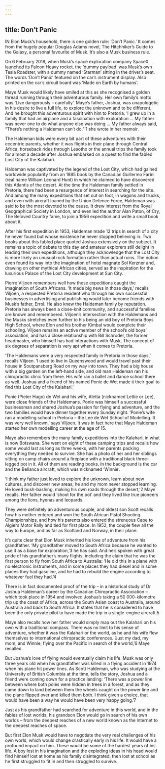 ```yaml
---
---
---
```

title: Don’t Panic
---




IN Elon Musk’s household, there is one golden rule: ‘Don’t Panic.’ It comes from the hugely popular Douglas Adams novel, The Hitchhiker’s Guide to the Galaxy, a personal favourite of Musk. It’s also a Musk business rule.

On 6 February 2018, when Musk’s space exploration company SpaceX launched its Falcon Heavy rocket, the ‘dummy payload’ was Musk’s own Tesla Roadster, with a dummy named ‘Starman’ sitting in the driver’s seat. The words ‘Don’t Panic’ featured on the car’s instrument display. Also printed on the car’s circuit board was ‘Made on Earth by humans’.

Maye Musk would likely have smiled at this as she recognised a golden thread running through their adventurous family. Her own family’s motto was ‘Live dangerously – carefully’. Maye’s father, Joshua, was unapologetic in his desire to live a full life, to explore the unknown and to be different. And he brought this adventurous spirit with him to Pretoria. ‘I grew up in a family that had an airplane and a fascination with exploration … My father was never one to do what anyone else was doing … My father always said, “There’s nothing a Haldeman can’t do,”’1 she wrote in her memoir.

The Haldeman kids were every bit part of these adventures with their eccentric parents, whether it was flights in their plane through Central Africa, horseback rides through Lesotho or the annual trips the family took for almost a decade after Joshua embarked on a quest to find the fabled Lost City of the Kalahari.

Haldeman was captivated by the legend of the Lost City, which had gained worldwide popularity from an 1885 book by the Canadian Guillermo Farini (real name William Leonard Hunt) in which he claimed to have discovered this Atlantis of the desert. At the time the Haldeman family settled in Pretoria, there had been a resurgence of interest in searching for the site. And among the many expeditions that set out on foot, in wagons and trucks, and even with aircraft loaned by the Union Defence Force, Haldeman was said to be the most devoted to the cause. It drew interest from the Royal Geographical Society in London, and even led the author Alan Paton, of Cry, The Beloved Country fame, to join a 1956 expedition and write a small book about it.

After his first expedition in 1953, Haldeman made 12 trips in search of a city he never found but whose existence he never stopped believing in. Two books about this fabled place quoted Joshua extensively on the subject. It remains a topic of debate to this day and amateur explorers still delight in leading their own expeditions, although they acknowledge that the Lost City is more likely an unusual rock formation rather than actual ruins. The notion even found its way into the imagination of hotel magnate Sol Kerzner and, drawing on other mythical African cities, served as the inspiration for the luxurious Palace of the Lost City development at Sun City.

Pierre Viljoen remembers well how these expeditions caught the imagination of South Africans. ‘It made big news in those days,’ recalls Viljoen, a respected Pretoria resident who through his own successful businesses in advertising and publishing would later become friends with Musk’s father, Errol. He also knew the Haldeman family by reputation. Pretoria has always been a close-knit community, and successful families are known and remembered. Viljoen’s intersection with the Haldemans and the Musks stretches even further to his being an old boy of Pretoria Boys High School, where Elon and his brother Kimbal would complete their schooling. Viljoen remains an active member of the school’s old boys’ association, and has a close relationship with Bill Schroder, the former headmaster, who himself has had interactions with Musk. The concept of six degrees of separation is very apt when it comes to Pretoria.

‘The Haldemans were a very respected family in Pretoria in those days,’ recalls Viljoen. ‘I used to live in Queenswood and would travel past their house in Soutpansberg Road on my way into town. They had a big house with a big garden on the left-hand side, and old man Haldeman ran his chiropractic clinic from there. His wife ran a ballet and dance school there as well. Joshua and a friend of his named Ponie de Wet made it their goal to find this Lost City of the Kalahari.’

Ponie (Pieter Hugo) de Wet and his wife, Aletta (nicknamed Lettie or Lee), were close friends of the Haldemans. Ponie was himself a successful businessman and shared Joshua’s passion for flying and adventure, and the two families would have dinner together every Sunday night. ‘Ponie’s wife ran a modelling school in Pretoria – the Lee de Wet School of Modelling. It was very well known,’ says Viljoen. It was in fact here that Maye Haldeman started her own modelling career at the age of 15.

Maye also remembers the many family expeditions into the Kalahari, in what is now Botswana. She went on eight of these camping trips and recalls how some would last as long as three weeks, with her parents packing everything they needed to survive. She has a photo of her and her siblings sitting on camp chairs around a fireplace with a traditional black three-legged pot in it. All of them are reading books. In the background is the car and the Bellanca aircraft, which was nicknamed ‘Winnie’.

‘I think my father just loved to explore the unknown, learn about new cultures, and discover new areas; he and my mom never stopped learning. He loved bush-bashing, making his own roads through the desert,’2 Maye recalls. Her father would ‘shoot for the pot’ and they lived like true pioneers among the lions, hyenas and leopards.

They were definitely an adventurous couple, and oldest son Scott recalls how his mother entered and won the South African Pistol Shooting Championships, and how his parents also entered the strenuous Cape to Algiers Motor Rally and tied for first place. In 1952, the couple flew all the way to Europe, and as far as Scotland and Norway, in their plane.

It’s quite clear that Elon Musk inherited his love of adventure from his grandfather. ‘My grandfather moved to South Africa because he wanted to use it as a base for exploration,’3 he has said. And he’s spoken with great pride of his grandfather’s many flights, including the claim that he was the first person to fly from South Africa to Australia: ‘He did this in a plane with no electronic instruments, and in some places they had diesel and in some places they had gasoline, and he had to rebuild the engine according to whatever fuel they had.’4

There is in fact documented proof of the trip – in a historical study of Dr Joshua Haldeman’s career by the Canadian Chiropractic Association – which took place in 1954 and involved Joshua’s taking a 50 000-kilometre trip up the coast of Africa, across the South Asian coast to Australia, around Australia and back to South Africa. It states that he is considered to have been the only private pilot to have made the trip in a single-engine aircraft.5

Maye also recalls how her father would simply map out the Kalahari on his own with a traditional compass. There was no limit to his sense of adventure, whether it was the Kalahari or the world, as he and his wife flew themselves to international chiropractic conferences. ‘Just my dad, my mom, and Winnie, flying over the Pacific in search of the world,’6 Maye recalled.

But Joshua’s love of flying would eventually claim his life. Musk was only three years old when his grandfather was killed in a flying accident in 1974 when his plane hit power lines. As Scott Haldeman, who was studying at the University of British Columbia at the time, tells the story, Joshua and a friend were coming down for a practice landing: ‘There was a power line between where both poles were hidden in trees in a forest, and as they came down to land between them the wheels caught on the power line and the plane flipped over and killed them both. I think given a choice, that would have been a way he would have been very happy going.’7

Just as his grandfather had searched for adventure in this world, and in the fables of lost worlds, his grandson Elon would go in search of his own worlds – from the deepest reaches of a new world known as the Internet to the deepest reaches of space.

But first Elon Musk would have to negotiate the very real challenges of his own world, which would change drastically early in his life. It would have a profound impact on him. These would be some of the hardest years of his life. A boy lost in his imagination and the exploding ideas in his head would find himself lost at home as his family disintegrated, then lost at school as he first struggled to fit in and then struggled to survive.
